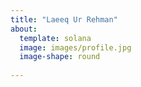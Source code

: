 ```yaml
---
title: "Laeeq Ur Rehman"
about:
  template: solana
  image: images/profile.jpg
  image-shape: round 
 
---
```

